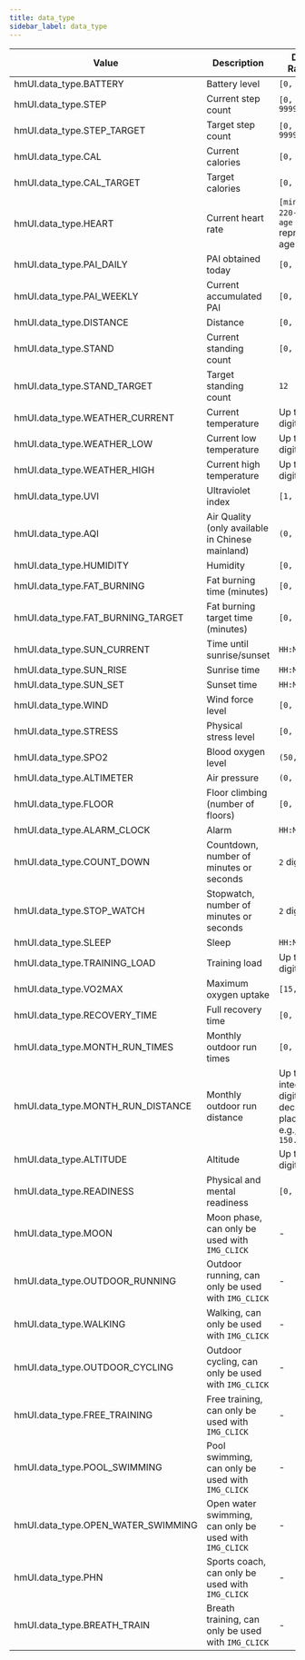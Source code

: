 ```yaml
---
title: data_type
sidebar_label: data_type
---
```


| Value                              | Description                                            | Data Range                                                   |
| ---------------------------------- | ------------------------------------------------------ | ------------------------------------------------------------ |
| hmUI.data_type.BATTERY             | Battery level                                          | `[0, 100]`                                                   |
| hmUI.data_type.STEP                | Current step count                                     | `[0, 99999]`                                                 |
| hmUI.data_type.STEP_TARGET         | Target step count                                      | `[0, 99999]`                                                 |
| hmUI.data_type.CAL                 | Current calories                                       | `[0, 9999]`                                                  |
| hmUI.data_type.CAL_TARGET          | Target calories                                        | `[0, 9999]`                                                  |
| hmUI.data_type.HEART               | Current heart rate                                     | `[min, 220-age]`, `age` represents age                       |
| hmUI.data_type.PAI_DAILY           | PAI obtained today                                     | `[0, 75]`                                                    |
| hmUI.data_type.PAI_WEEKLY          | Current accumulated PAI                                | `[0, 525]`                                                   |
| hmUI.data_type.DISTANCE            | Distance                                               | `[0, 99]`                                                    |
| hmUI.data_type.STAND               | Current standing count                                 | `[0, 12]`                                                    |
| hmUI.data_type.STAND_TARGET        | Target standing count                                  | `12`                                                         |
| hmUI.data_type.WEATHER_CURRENT     | Current temperature                                    | Up to `3` digits                                             |
| hmUI.data_type.WEATHER_LOW         | Current low temperature                                | Up to `3` digits                                             |
| hmUI.data_type.WEATHER_HIGH        | Current high temperature                               | Up to `3` digits                                             |
| hmUI.data_type.UVI                 | Ultraviolet index                                      | `[1, 5]`                                                     |
| hmUI.data_type.AQI                 | Air Quality (only available in Chinese mainland)                                            | `(0, 999]`                                                   |
| hmUI.data_type.HUMIDITY            | Humidity                                               | `[0, 100]`                                                   |
| hmUI.data_type.FAT_BURNING         | Fat burning time (minutes)                             | `[0, 999]`                                                   |
| hmUI.data_type.FAT_BURNING_TARGET  | Fat burning target time (minutes)                      | `[0, 999]`                                                   |
| hmUI.data_type.SUN_CURRENT         | Time until sunrise/sunset                              | `HH:MM`                                                      |
| hmUI.data_type.SUN_RISE            | Sunrise time                                           | `HH:MM`                                                      |
| hmUI.data_type.SUN_SET             | Sunset time                                            | `HH:MM`                                                      |
| hmUI.data_type.WIND                | Wind force level                                       | `[0, 12]`                                                    |
| hmUI.data_type.STRESS              | Physical stress level                                  | `[0, 100]`                                                   |
| hmUI.data_type.SPO2                | Blood oxygen level                                     | `(50, 100]`                                                  |
| hmUI.data_type.ALTIMETER           | Air pressure                                           | `(0, 1200]`                                                  |
| hmUI.data_type.FLOOR               | Floor climbing (number of floors)                      | `[0, 999]`                                                   |
| hmUI.data_type.ALARM_CLOCK         | Alarm                                                  | `HH:MM`                                                      |
| hmUI.data_type.COUNT_DOWN          | Countdown, number of minutes or seconds                | `2` digits                                                   |
| hmUI.data_type.STOP_WATCH          | Stopwatch, number of minutes or seconds                | `2` digits                                                   |
| hmUI.data_type.SLEEP               | Sleep                                                  | `HH:MM`                                                       |
| hmUI.data_type.TRAINING_LOAD       | Training load                                          | Up to `3` digits                                             |
| hmUI.data_type.VO2MAX              | Maximum oxygen uptake                                  | `[15, 65]`                                                   |
| hmUI.data_type.RECOVERY_TIME       | Full recovery time                                     | `[0, 97]`                                                    |
| hmUI.data_type.MONTH_RUN_TIMES     | Monthly outdoor run times                              | `[0, 100]`                                                   |
| hmUI.data_type.MONTH_RUN_DISTANCE  | Monthly outdoor run distance                           | Up to `4` integer digits, `2` decimal places, e.g., `150.98` |
| hmUI.data_type.ALTITUDE            | Altitude                                               | Up to `5` digits                                             |
| hmUI.data_type.READINESS           | Physical and mental readiness                          | `[0, 100]`                                                   |
| hmUI.data_type.MOON                | Moon phase, can only be used with `IMG_CLICK`          | -                                                            |
| hmUI.data_type.OUTDOOR_RUNNING     | Outdoor running, can only be used with `IMG_CLICK`     | -                                                            |
| hmUI.data_type.WALKING             | Walking, can only be used with `IMG_CLICK`             | -                                                            |
| hmUI.data_type.OUTDOOR_CYCLING     | Outdoor cycling, can only be used with `IMG_CLICK`     | -                                                            |
| hmUI.data_type.FREE_TRAINING       | Free training, can only be used with `IMG_CLICK`       | -                                                            |
| hmUI.data_type.POOL_SWIMMING       | Pool swimming, can only be used with `IMG_CLICK`       | -                                                            |
| hmUI.data_type.OPEN_WATER_SWIMMING | Open water swimming, can only be used with `IMG_CLICK` | -                                                            |
| hmUI.data_type.PHN                 | Sports coach, can only be used with `IMG_CLICK`        | -                                                            |
| hmUI.data_type.BREATH_TRAIN        | Breath training, can only be used with `IMG_CLICK`     | -                                                            |
